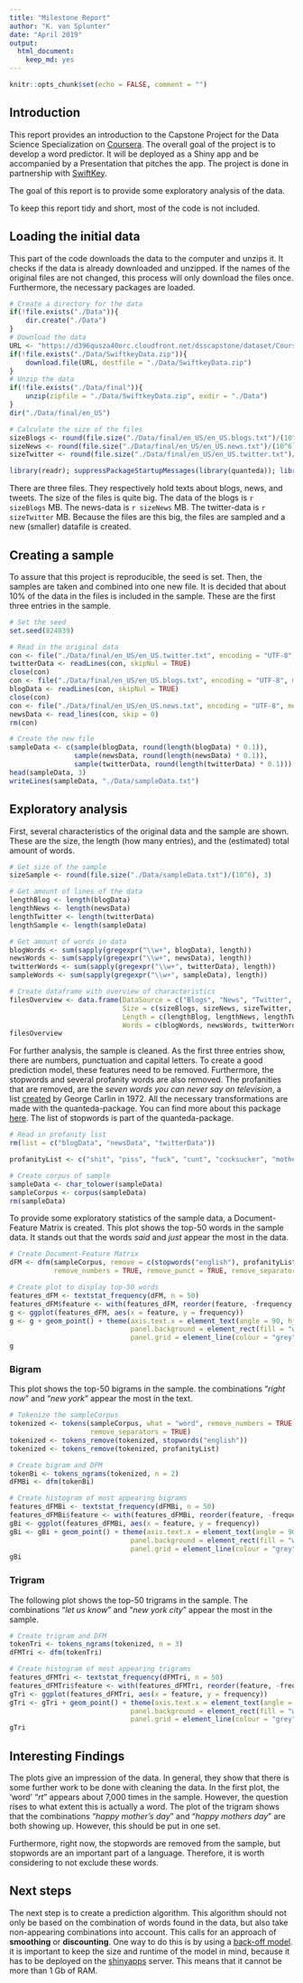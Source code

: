 ```yaml
---
title: "Milestone Report"
author: "K. van Splunter"
date: "April 2019"
output: 
  html_document: 
    keep_md: yes
---
```



```r
knitr::opts_chunk$set(echo = FALSE, comment = "")
```
## Introduction

This report provides an introduction to the Capstone Project for the Data Science Specialization on [Coursera][1]. The overall goal of the project is to develop a word predictor. It will be deployed as a Shiny app and be accompanied by a Presentation that pitches the app. The project is done in partnership with [SwiftKey][2].

The goal of this report is to provide some exploratory analysis of the data.

To keep this report tidy and short, most of the code is not included.

## Loading the initial data

This part of the code downloads the data to the computer and unzips it. It checks if the data is already downloaded and unzipped. If the names of the original files are not changed, this process will only download the files once. Furthermore, the necessary packages are loaded.

```r
# Create a directory for the data
if(!file.exists("./Data")){
    dir.create("./Data")
}
# Download the data
URL <- "https://d396qusza40orc.cloudfront.net/dsscapstone/dataset/Coursera-SwiftKey.zip"
if(!file.exists("./Data/SwiftkeyData.zip")){
    download.file(URL, destfile = "./Data/SwiftkeyData.zip")
}
# Unzip the data
if(!file.exists("./Data/final")){
    unzip(zipfile = "./Data/SwiftkeyData.zip", exdir = "./Data")
}
dir("./Data/final/en_US")

# Calculate the size of the files
sizeBlogs <- round(file.size("./Data/final/en_US/en_US.blogs.txt")/(10^6), 3)
sizeNews <- round(file.size("./Data/final/en_US/en_US.news.txt")/(10^6), 3)
sizeTwitter <- round(file.size("./Data/final/en_US/en_US.twitter.txt")/(10^6), 3)

library(readr); suppressPackageStartupMessages(library(quanteda)); library(ggplot2)
```

There are three files. They respectively hold texts about blogs, news, and tweets.
The size of the files is quite big. The data of the blogs is `r sizeBlogs` MB.
The news-data is `r sizeNews` MB. The twitter-data is `r sizeTwitter` MB.
Because the files are this big, the files are sampled and a new (smaller) datafile is created.

## Creating a sample

To assure that this project is reproducible, the seed is set. Then, the samples are taken and combined into one new file. It is decided that about 10% of the data in the files is included in the sample. These are the first three entries in the sample.

```r
# Set the seed
set.seed(824039)

# Read in the original data
con <- file("./Data/final/en_US/en_US.twitter.txt", encoding = "UTF-8", method = "r")
twitterData <- readLines(con, skipNul = TRUE)
close(con)
con <- file("./Data/final/en_US/en_US.blogs.txt", encoding = "UTF-8", method = "r")
blogData <- readLines(con, skipNul = TRUE)
close(con)
con <- file("./Data/final/en_US/en_US.news.txt", encoding = "UTF-8", method = "r")
newsData <- read_lines(con, skip = 0)
rm(con)

# Create the new file
sampleData <- c(sample(blogData, round(length(blogData) * 0.1)),
                sample(newsData, round(length(newsData) * 0.1)),
                sample(twitterData, round(length(twitterData) * 0.1)))
head(sampleData, 3)
writeLines(sampleData, "./Data/sampleData.txt")
```


## Exploratory analysis

First, several characteristics of the original data and the sample are shown. These are the size, the length (how many entries), and the (estimated) total amount of words.

```r
# Get size of the sample
sizeSample <- round(file.size("./Data/sampleData.txt")/(10^6), 3)

# Get amount of lines of the data
lengthBlog <- length(blogData)
lengthNews <- length(newsData)
lengthTwitter <- length(twitterData)
lengthSample <- length(sampleData)

# Get amount of words in data
blogWords <- sum(sapply(gregexpr("\\w+", blogData), length))
newsWords <- sum(sapply(gregexpr("\\w+", newsData), length))
twitterWords <- sum(sapply(gregexpr("\\w+", twitterData), length))
sampleWords <- sum(sapply(gregexpr("\\w+", sampleData), length))

# Create dataframe with overview of characteristics
filesOverview <- data.frame(DataSource = c("Blogs", "News", "Twitter", "Sample"),
                            Size = c(sizeBlogs, sizeNews, sizeTwitter, sizeSample),
                            Length = c(lengthBlog, lengthNews, lengthTwitter, lengthSample),
                            Words = c(blogWords, newsWords, twitterWords, sampleWords))
filesOverview
```

For further analysis, the sample is cleaned. As the first three entries show, there are numbers, punctuation and capital letters. To create a good prediction model, these features need to be removed. Furthermore, the stopwords and several profanity words are also removed. The profanities that are removed, are the *seven words you can never say on television*, a list [created][4] by George Carlin in 1972.
All the necessary transformations are made with the quanteda-package. You can find more about this package [here][5]. The list of stopwords is part of the quanteda-package.

```r
# Read in profanity list
rm(list = c("blogData", "newsData", "twitterData"))

profanityList <- c("shit", "piss", "fuck", "cunt", "cocksucker", "motherfucker", "tits")

# Create corpus of sample
sampleData <- char_tolower(sampleData)
sampleCorpus <- corpus(sampleData)
rm(sampleData)
```

To provide some exploratory statistics of the sample data, a Document-Feature Matrix is created. This plot shows the top-50 words in the sample data. It stands out that the words *said* and *just* appear the most in the data. 
```r
# Create Document-Feature Matrix
dFM <- dfm(sampleCorpus, remove = c(stopwords("english"), profanityList),
           remove_numbers = TRUE, remove_punct = TRUE, remove_separators = TRUE)

# Create plot to display top-50 words
features_dFM <- textstat_frequency(dFM, n = 50)
features_dFM$feature <- with(features_dFM, reorder(feature, -frequency))
g <- ggplot(features_dFM, aes(x = feature, y = frequency))
g <- g + geom_point() + theme(axis.text.x = element_text(angle = 90, hjust = 1),
                              panel.background = element_rect(fill = "white"),
                              panel.grid = element_line(colour = "grey"))
g
```

### Bigram

This plot shows the top-50 bigrams in the sample. the combinations "*right now*" and "*new york*" appear the most in the text.  
```r
# Tokenize the sampleCorpus
tokenized <- tokens(sampleCorpus, what = "word", remove_numbers = TRUE, remove_punct = TRUE,
                    remove_separators = TRUE)
tokenized <- tokens_remove(tokenized, stopwords("english"))
tokenized <- tokens_remove(tokenized, profanityList)

# Create bigram and DFM
tokenBi <- tokens_ngrams(tokenized, n = 2)
dFMBi <- dfm(tokenBi)

# Create histogram of most appearing bigrams
features_dFMBi <- textstat_frequency(dFMBi, n = 50)
features_dFMBi$feature <- with(features_dFMBi, reorder(feature, -frequency))
gBi <- ggplot(features_dFMBi, aes(x = feature, y = frequency))
gBi <- gBi + geom_point() + theme(axis.text.x = element_text(angle = 90, hjust = 1),
                              panel.background = element_rect(fill = "white"),
                              panel.grid = element_line(colour = "grey"))
gBi
```

### Trigram

The following plot shows the top-50 trigrams in the sample. The combinations "*let us know*" and "*new york city*" appear the most in the sample.  
```r
# Create trigram and DFM
tokenTri <- tokens_ngrams(tokenized, n = 3)
dFMTri <- dfm(tokenTri)

# Create histogram of most appearing trigrams
features_dFMTri <- textstat_frequency(dFMTri, n = 50)
features_dFMTri$feature <- with(features_dFMTri, reorder(feature, -frequency))
gTri <- ggplot(features_dFMTri, aes(x = feature, y = frequency))
gTri <- gTri + geom_point() + theme(axis.text.x = element_text(angle = 90, hjust = 1),
                              panel.background = element_rect(fill = "white"),
                              panel.grid = element_line(colour = "grey"))
gTri
```

## Interesting Findings

The plots give an impression of the data. In general, they show that there is some further work to be done with cleaning the data. In the first plot, the 'word' "*rt*" appears about 7,000 times in the sample. However, the question rises to what extent this is actually a word.
The plot of the trigram shows that the combinations "*happy mother's day*" and "*happy mothers day*" are both showing up. However, this should be put in one set.  

Furthermore, right now, the stopwords are removed from the sample, but stopwords are an important part of a language. Therefore, it is worth considering to not exclude these words.

## Next steps

The next step is to create a prediction algorithm. This algorithm should not only be based on the combination of words found in the data, but also take non-appearing combinations into account. This calls for an approach of **smoothing** or **discounting**. One way to do this is by using a [back-off model][6].  
it is important to keep the size and runtime of the model in mind, because it has to be deployed on the [shinyapps][7] server. This means that it cannot be more than 1 Gb of RAM.



[1]: https://www.coursera.org/specializations/jhu-data-science "Coursera"
[2]: https://www.microsoft.com/en-us/swiftkey?rtc=1&activetab=pivot_1%3aprimaryr2 "SwiftKey"
[4]: https://en.wikipedia.org/wiki/Seven_dirty_words "created"
[5]: https://quanteda.io/index.html "here"
[6]: https://en.wikipedia.org/wiki/Katz%27s_back-off_model "back-off model"
[7]: https://www.shinyapps.io/ "shinyapps"